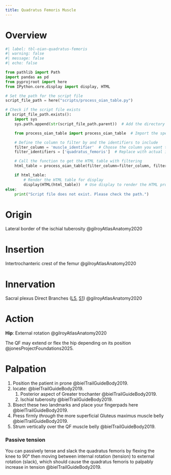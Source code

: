 ```yaml
---
title: Quadratus Femoris Muscle
---
```


# Overview

```python
#| label: tbl-oian-quadratus-femoris
#| warning: false
#| message: false
#| echo: false

from pathlib import Path
import pandas as pd
from pyprojroot import here
from IPython.core.display import display, HTML

# Set the path for the script file
script_file_path = here("scripts/process_oian_table.py")

# Check if the script file exists
if script_file_path.exists():
    import sys
    sys.path.append(str(script_file_path.parent))  # Add the directory of the script to the system path

    from process_oian_table import process_oian_table  # Import the specific function

    # Define the column to filter by and the identifiers to include
    filter_column = 'muscle_identifier'  # Choose the column you want to filter by
    filter_identifiers = ['quadratus_femoris']  # Replace with actual identifiers you want to include

    # Call the function to get the HTML table with filtering
    html_table = process_oian_table(filter_column=filter_column, filter_identifiers=filter_identifiers)

    if html_table:
        # Render the HTML table for display
        display(HTML(html_table))  # Use display to render the HTML properly
else:
    print("Script file does not exist. Please check the path.")

```

# Origin {#origin}

Lateral border of the ischial tuberosity @gilroyAtlasAnatomy2020

# Insertion {#insertion}

Intertrochanteric crest of the femur @gilroyAtlasAnatomy2020

# Innervation {#innervation}

Sacral plexus Direct Branches ([L5]({{< var ref-nerve-root.l5 >}}), [S1]({{< var ref-nerve-root.s1 >}})) @gilroyAtlasAnatomy2020

# Action {#action}

**Hip**: External rotation @gilroyAtlasAnatomy2020


::: {.callout-note}
The QF may extend or flex the hip depending on its position @jonesProjectFoundations2025.
:::


# Palpation

1. Position the patient in prone @bielTrailGuideBody2019.
1. locate: @bielTrailGuideBody2019.
    1. Posterior aspect of Greater trochanter @bielTrailGuideBody2019.
    1. Ischial tuberosity @bielTrailGuideBody2019.
1. Bisect these two landmarks and place your fingerpads here @bielTrailGuideBody2019.
1. Press firmly *through* the more superficial Gluteus maximus muscle belly @bielTrailGuideBody2019.
1. Strum vertically over the QF muscle belly @bielTrailGuideBody2019.

:::{layout-ncol="2"}

### Passive tension
You can passively tense and slack the quadratus femoris by flexing the knee to 90&deg; then moving between internal rotation (tension) to external rotation (slack), which should cause the quadratus femoris to palpably increase in tension @bielTrailGuideBody2019.

:::